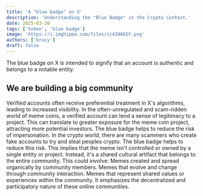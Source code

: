 ```yaml
---
title: 'A "blue badge" on X'
description: 'Understanding the "Blue Badge" in the Crypto Context.'
date: 2025-03-20
tags: ['token', 'blue badge']
image: 'https://i.imghippo.com/files/cc4396EGY.png'
authors: ['brucy']
draft: false
---
```


The blue badge on X is intended to signify that an account is authentic and belongs to a notable entity.

## We are building a big community

Verified accounts often receive preferential treatment in X's algorithms, leading to increased visibility.
In the often-unregulated and scam-ridden world of meme coins, a verified account can lend a sense of legitimacy to a project.
This can translate to greater exposure for the meme coin project, attracting more potential investors.
The blue badge helps to reduce the risk of impersonation. In the crypto world, there are many scammers who create fake accounts to try and steal peoples crypto. The blue badge helps to reduce this risk. 
This implies that the meme isn't controlled or owned by a single entity or project. Instead, it's a shared cultural artifact that belongs to the entire community.
This could involve:
Memes created and spread organically by community members.
Memes that evolve and change through community interaction.
Memes that represent shared values or experiences within the community.
It emphasizes the decentralized and participatory nature of these online communities. 
